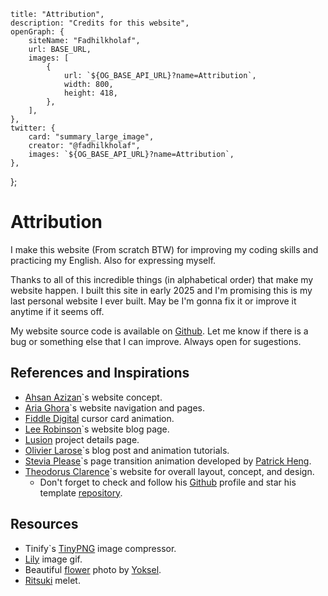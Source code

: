 
    title: "Attribution",
    description: "Credits for this website",
    openGraph: {
        siteName: "Fadhilkholaf",
        url: BASE_URL,
        images: [
            {
                url: `${OG_BASE_API_URL}?name=Attribution`,
                width: 800,
                height: 418,
            },
        ],
    },
    twitter: {
        card: "summary_large_image",
        creator: "@fadhilkholaf",
        images: `${OG_BASE_API_URL}?name=Attribution`,
    },
};

# Attribution

I make this website (From scratch BTW) for improving my coding skills and practicing my English. Also for expressing myself.

Thanks to all of this incredible things (in alphabetical order) that make my website happen. I built this site in early 2025 and I'm promising this is my last personal website I ever built. May be I'm gonna fix it or improve it anytime if it seems off.

My website source code is available on [Github](https://github.com/fadhilkholaf/tulungagung). Let me know if there is a bug or something else that I can improve. Always open for sugestions.

## References and Inspirations

- [Ahsan Azizan](https://www.ahsanzizan.xyz)\`s website concept.
- [Aria Ghora](https://ghora.net)\`s website navigation and pages.
- [Fiddle Digital](https://fiddle.digital) cursor card animation.
- [Lee Robinson](https://leerob.com)\`s website blog page.
- [Lusion](https://lusion.co) project details page.
- [Olivier Larose](https://blog.olivierlarose.com)\`s blog post and animation tutorials.
- [Stevia Please](https://www.steviaplease.me)\`s page transition animation developed by [Patrick Heng](https://patrickheng.com).
- [Theodorus Clarence](https://theodorusclarence.com)\`s website for overall layout, concept, and design.
    - Don't forget to check and follow his [Github](https://github.com/theodorusclarence) profile and star his template [repository](https://github.com/theodorusclarence/ts-nextjs-tailwind-starter).

## Resources

- Tinify`s [TinyPNG](https://tinypng.com) image compressor.
- [Lily](https://tenor.com/view/love-mylofly-jkt48-lily-cantik-lily-lucu-gif-2165950836249670182) image gif.
- Beautiful [flower](https://unsplash.com/photos/selective-focus-photography-of-purple-petaled-flower-ko-Dt_501t4) photo by [Yoksel](https://unsplash.com/@yoksel).
- [Ritsuki](https://id.pinterest.com/pin/580190364524620952) melet.
